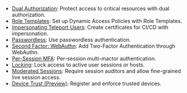 - [Dual Authorization](./guides/dual-authz.mdx): Protect access to critical resources with dual authorization.
- [Role Templates](./guides/role-templates.mdx): Set up Dynamic Access Policies with Role Templates.
- [Impersonating Teleport Users](./guides/impersonation.mdx): Create certificates for CI/CD with impersonation.
- [Passwordless](./guides/passwordless.mdx): Use passwordless authentication.
- [Second Factor: WebAuthn](./guides/webauthn.mdx): Add Two-Factor Authentication through WebAuthn.
- [Per-Session MFA](./guides/per-session-mfa.mdx): Per-session multi-mactor authentication.
- [Locking](./guides/locking.mdx): Lock access to active user sessions or hosts.
- [Moderated Sessions](./guides/moderated-sessions.mdx): Require session auditors and allow fine-grained live session access.
- [Device Trust (Preview)](./guides/device-trust.mdx): Register and enforce trusted devices.
